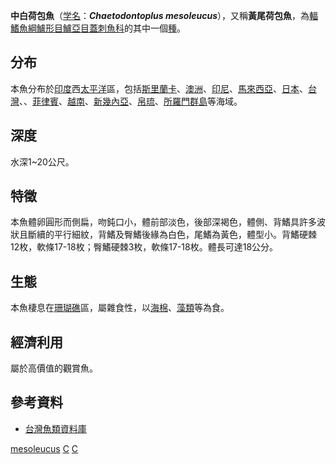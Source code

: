 {{Speciesbox 
| taxon =  Chaetodontoplus mesoleucus
| image = Chaetodontoplus mesoleucus.jpg
| status = LC
| status_system = iucn3.1
| authority =  [[Bloch|Bloch]], 1787
| synonyms = *''Chaetodon mesoleucus, Bloch, 1787''
*''Chaetodontoplus mesoleucos, Bloch, 1787''
}}
'''中白荷包魚'''（[[学名|学名]]：'''''Chaetodontoplus mesoleucus'''''），又稱'''黃尾荷包魚'''，為[[輻鰭魚綱|輻鰭魚綱]][[鱸形目|鱸形目]][[鱸亞目|鱸亞目]][[蓋刺魚科|蓋刺魚科]]的其中一個[[種|種]]。

==分布==
本魚分布於[[印度|印度]]西[[太平洋|太平洋]]區，包括[[斯里蘭卡|斯里蘭卡]]、[[澳洲|澳洲]]、[[印尼|印尼]]、[[馬來西亞|馬來西亞]]、[[日本|日本]]、[[台灣|台灣]]、、[[菲律賓|菲律賓]]、[[越南|越南]]、[[新幾內亞|新幾內亞]]、[[帛琉|帛琉]]、[[所羅門群島|所羅門群島]]等海域。

==深度==
水深1~20公尺。

==特徵==
本魚體卵圓形而側扁，吻鈍口小，體前部淡色，後部深褐色，體側、背鰭具許多波狀且斷續的平行細紋，背鰭及臀鰭後緣為白色，尾鰭為黃色，體型小。背鰭硬棘12枚，軟條17-18枚；臀鰭硬棘3枚，軟條17-18枚。體長可達18公分。

==生態==
本魚棲息在[[珊瑚礁|珊瑚礁]]區，屬雜食性，以[[海棉|海棉]]、[[藻類|藻類]]等為食。

==經濟利用==
屬於高價值的觀賞魚。

==參考資料==
*[http://fishdb.sinica.edu.tw/ 台灣魚類資料庫]{{Wayback|url=http://fishdb.sinica.edu.tw/ |date=20160304193340 }}
{{Taxonbar|from=Q1834740}}

[[Category:荷包魚屬|mesoleucus]]
[[Category:觀賞魚|C]]
[[Category:1787年描述的魚類|C]]